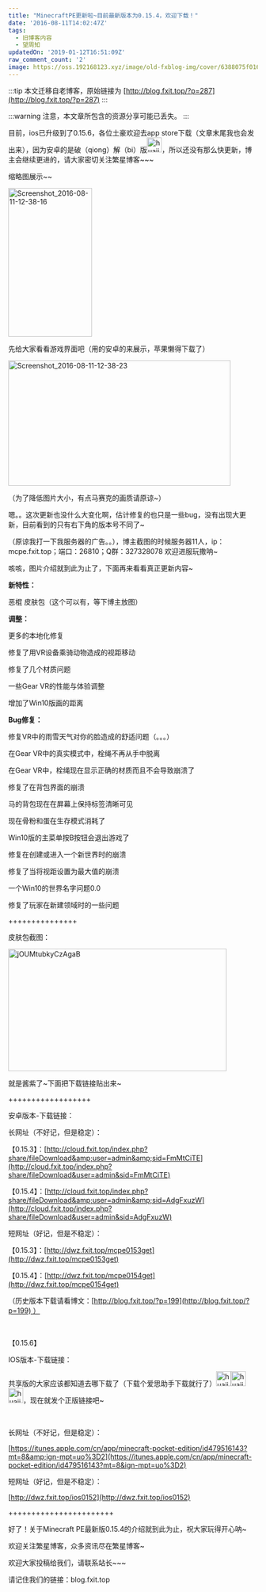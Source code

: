 ```yaml
---
title: "MinecraftPE更新啦~目前最新版本为0.15.4，欢迎下载！"
date: '2016-08-11T14:02:47Z'
tags:
  - 旧博客内容
  - 望周知
updatedOn: '2019-01-12T16:51:09Z'
raw_comment_count: '2'
image: https://oss.192168123.xyz/image/old-fxblog-img/cover/6388075f016980a2e0be9afb98b9440e.png
---
```


:::tip
本文迁移自老博客，原始链接为 [http://blog.fxit.top/?p=287](http://blog.fxit.top/?p=287)
:::

:::warning
注意，本文章所包含的资源分享可能已丢失。
:::

目前，ios已升级到了0.15.6，各位土豪欢迎去app store下载（文章末尾我也会发出来），因为安卓的是破（qiong）解（bi）版<img  src="https://oss.192168123.xyz/image/old-fxblog-img/b3feb226df2da956ff34fd7cdbd6ec4c.png" alt="huaji" width="30" height="30" />，所以还没有那么快更新，博主会继续更进的，请大家密切关注繁星博客~~~

缩略图展示~~

<img  src="https://oss.192168123.xyz/image/old-fxblog-img/ffabf35b05035c504cccc136939609c6.png" alt="Screenshot_2016-08-11-12-38-16" width="169" height="300" />

先给大家看看游戏界面吧（用的安卓的来展示，苹果懒得下载了）

<img  src="https://oss.192168123.xyz/image/old-fxblog-img/24dec41668c9ca68a877ec4959a2faf3.png" alt="Screenshot_2016-08-11-12-38-23" width="449" height="253" />

（为了降低图片大小，有点马赛克的画质请原谅~）

嗯。。这次更新也没什么大变化啊，估计修复的也只是一些bug，没有出现大更新，目前看到的只有右下角的版本号不同了~

（原谅我打一下我服务器的广告。。），博主截图的时候服务器11人，ip：mcpe.fxit.top；端口：26810；Q群：327328078 欢迎进服玩撒呐~

咳咳，图片介绍就到此为止了，下面再来看看真正更新内容~

<strong>新特性：</strong>

恶棍 皮肤包（这个可以有，等下博主放图）

<strong>调整：</strong>

更多的本地化修复

修复了用VR设备乘骑动物造成的视距移动

修复了几个材质问题

一些Gear VR的性能与体验调整

增加了Win10版画的距离

<strong>Bug修复：</strong>

修复VR中的雨雪天气对你的脸造成的舒适问题（。。。）

在Gear VR中的真实模式中，栓绳不再从手中脱离

在Gear VR中，栓绳现在显示正确的材质而且不会导致崩溃了

修复了在背包界面的崩溃

马的背包现在在屏幕上保持标签清晰可见

现在骨粉和蛋在生存模式消耗了

Win10版的主菜单按B按钮会退出游戏了

修复在创建或进入一个新世界时的崩溃

修复了当将视距设置为最大值的崩溃

一个Win10的世界名字问题0.0

修复了玩家在新建领域时的一些问题

+++++++++++++++

皮肤包截图：

<img  src="https://oss.192168123.xyz/image/old-fxblog-img/68d9d105712add94eda8ef0346fe8f40.jpg" alt="jOUMtubkyCzAgaB" width="441" height="247" />

就是酱紫了~下面把下载链接贴出来~

++++++++++++++++++

安卓版本-下载链接：

长网址（不好记，但是稳定）：

【0.15.3】：[http://cloud.fxit.top/index.php?share/fileDownload&amp;user=admin&amp;sid=FmMtCiTE](http://cloud.fxit.top/index.php?share/fileDownload&user=admin&sid=FmMtCiTE)

【0.15.4】：[http://cloud.fxit.top/index.php?share/fileDownload&amp;user=admin&amp;sid=AdgFxuzW](http://cloud.fxit.top/index.php?share/fileDownload&user=admin&sid=AdgFxuzW)

短网址（好记，但是不稳定）：

【0.15.3】：[http://dwz.fxit.top/mcpe0153get](http://dwz.fxit.top/mcpe0153get)

【0.15.4】：[http://dwz.fxit.top/mcpe0154get](http://dwz.fxit.top/mcpe0154get)

（历史版本下载请看博文：[http://blog.fxit.top/?p=199](http://blog.fxit.top/?p=199) ）

&nbsp;

【0.15.6】

IOS版本-下载链接：

共享版的大家应该都知道去哪下载了（下载个爱思助手下载就行了）<img  src="https://oss.192168123.xyz/image/old-fxblog-img/b3feb226df2da956ff34fd7cdbd6ec4c.png" alt="huaji" width="30" height="30" /><img  src="https://oss.192168123.xyz/image/old-fxblog-img/b3feb226df2da956ff34fd7cdbd6ec4c.png" alt="huaji" width="30" height="30" /><img  src="https://oss.192168123.xyz/image/old-fxblog-img/b3feb226df2da956ff34fd7cdbd6ec4c.png" alt="huaji" width="30" height="30" />，现在就发个正版链接吧~

&nbsp;

长网址（不好记，但是稳定）：

[https://itunes.apple.com/cn/app/minecraft-pocket-edition/id479516143?mt=8&amp;ign-mpt=uo%3D2](https://itunes.apple.com/cn/app/minecraft-pocket-edition/id479516143?mt=8&ign-mpt=uo%3D2)

短网址（好记，但是不稳定）：

[http://dwz.fxit.top/ios0152](http://dwz.fxit.top/ios0152)

+++++++++++++++++++++++

好了！关于Minecraft PE最新版0.15.4的介绍就到此为止，祝大家玩得开心呐~

欢迎关注繁星博客，众多资讯尽在繁星博客~

欢迎大家投稿给我们，请联系站长~~~

请记住我们的链接：blog.fxit.top
